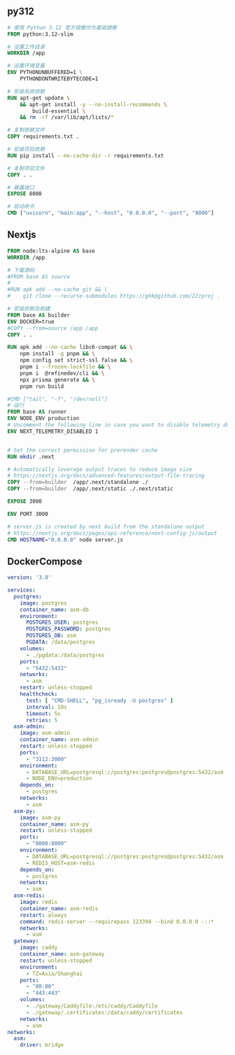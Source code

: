 ## py312

```dockerfile
# 使用 Python 3.12 官方镜像作为基础镜像
FROM python:3.12-slim

# 设置工作目录
WORKDIR /app

# 设置环境变量
ENV PYTHONUNBUFFERED=1 \
    PYTHONDONTWRITEBYTECODE=1

# 安装系统依赖
RUN apt-get update \
    && apt-get install -y --no-install-recommends \
        build-essential \
    && rm -rf /var/lib/apt/lists/*

# 复制依赖文件
COPY requirements.txt .

# 安装项目依赖
RUN pip install --no-cache-dir -r requirements.txt

# 复制项目文件
COPY . .

# 暴露端口
EXPOSE 8000

# 启动命令
CMD ["uvicorn", "main:app", "--host", "0.0.0.0", "--port", "8000"]
```

## Nextjs

```dockerfile
FROM node:lts-alpine AS base
WORKDIR /app

# 下载源码
#FROM base AS source
#
#RUN apk add --no-cache git && \
#    git clone --recurse-submodules https://ghk@github.com/22/proj .

# 安装依赖及构建
FROM base AS builder
ENV DOCKER=true
#COPY --from=source /app /app
COPY . .

RUN apk add --no-cache libc6-compat && \
    npm install -g pnpm && \
    npm config set strict-ssl false && \
    pnpm i --frozen-lockfile && \
    pnpm i  @refinedev/cli && \
    npx prisma generate && \
    pnpm run build

#CMD ["tail", "-f", "/dev/null"]
# 运行
FROM base AS runner
ENV NODE_ENV production
# Uncomment the following line in case you want to disable telemetry during runtime.
ENV NEXT_TELEMETRY_DISABLED 1


# Set the correct permission for prerender cache
RUN mkdir .next

# Automatically leverage output traces to reduce image size
# https://nextjs.org/docs/advanced-features/output-file-tracing
COPY --from=builder  /app/.next/standalone ./
COPY --from=builder  /app/.next/static ./.next/static

EXPOSE 3000

ENV PORT 3000

# server.js is created by next build from the standalone output
# https://nextjs.org/docs/pages/api-reference/next-config-js/output
CMD HOSTNAME="0.0.0.0" node server.js
```

## DockerCompose

```yaml
version: '3.8'

services:
  postgres:
    image: postgres
    container_name: asm-db
    environment:
      POSTGRES_USER: postgres
      POSTGRES_PASSWORD: postgres
      POSTGRES_DB: asm
      PGDATA: /data/postgres
    volumes:
      - ./pgdata:/data/postgres
    ports:
      - "5432:5432"
    networks:
      - asm
    restart: unless-stopped
    healthcheck:
      test: [ "CMD-SHELL", "pg_isready -U postgres" ]
      interval: 10s
      timeout: 5s
      retries: 5
  asm-admin:
    image: asm-admin
    container_name: asm-admin
    restart: unless-stopped
    ports:
      - "3112:3000"
    environment:
      - DATABASE_URL=postgresql://postgres:postgres@postgres:5432/asm
      - NODE_ENV=production
    depends_on:
      - postgres
    networks:
      - asm
  asm-py:
    image: asm-py
    container_name: asm-py
    restart: unless-stopped
    ports:
      - "8000:8000"
    environment:
      - DATABASE_URL=postgresql://postgres:postgres@postgres:5432/asm
      - REDIS_HOST=asm-redis
    depends_on:
      - postgres
    networks:
      - asm
  asm-redis:
    image: redis
    container_name: asm-redis
    restart: always
    command: redis-server --requirepass 123394 --bind 0.0.0.0 -::*
    networks:
      - asm
  gateway:
    image: caddy
    container_name: asm-gateway
    restart: unless-stopped
    environment:
      - TZ=Asia/Shanghai
    ports:
      - "80:80"
      - "443:443"
    volumes:
      - ./gateway/Caddyfile:/etc/caddy/Caddyfile
      - ./gateway/.certificates:/data/caddy/certificates
    networks:
      - asm
networks:
  asm:
    driver: bridge
```
